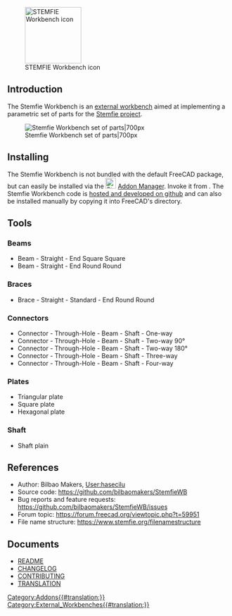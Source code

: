<languages/>

[[Image:StemfieWorkbench.svg|thumb|128px|STEMFIE Workbench icon]]

{{TOCright}}

== Introduction ==

The Stemfie Workbench is an [[External_workbenches|external workbench]] aimed at implementing a parametric set of parts for the [https://www.stemfie.org/ Stemfie project].

[[File:Stemfie_WB.jpg|Stemfie Workbench set of parts|700px]]

== Installing ==

The Stemfie Workbench is not bundled with the default FreeCAD package, but can easily be installed via the [[Image:Std_AddonMgr.svg|24px]] [[Std_AddonMgr|Addon Manager]]. Invoke it from {{MenuCommand|Tools → [[Std_AddonMgr|Addons Manager]]}}. The Stemfie Workbench code is [https://github.com/bilbaomakers/StemfieWB hosted and developed on github] and can also be installed manually by copying it into FreeCAD's {{FileName|MOD}} directory. 

== Tools ==

=== Beams ===

* Beam - Straight - End Square Square
* Beam - Straight - End Round Round

=== Braces ===

* Brace - Straight - Standard - End Round Round

=== Connectors ===

* Connector - Through-Hole - Beam - Shaft - One-way
* Connector - Through-Hole - Beam - Shaft - Two-way 90°
* Connector - Through-Hole - Beam - Shaft - Two-way 180°
* Connector - Through-Hole - Beam - Shaft - Three-way
* Connector - Through-Hole - Beam - Shaft - Four-way

=== Plates ===

* Triangular plate
* Square plate
* Hexagonal plate

=== Shaft ===

* Shaft plain

== References ==

* Author: Bilbao Makers, [[User:hasecilu]]
* Source code: https://github.com/bilbaomakers/StemfieWB
* Bug reports and feature requests: https://github.com/bilbaomakers/StemfieWB/issues
* Forum topic: https://forum.freecad.org/viewtopic.php?t=59951
* File name structure: https://www.stemfie.org/filenamestructure

== Documents ==

* [https://github.com/bilbaomakers/StemfieWB/blob/main/README.md README]
* [https://github.com/bilbaomakers/StemfieWB/blob/main/CHANGELOG.md CHANGELOG]
* [https://github.com/bilbaomakers/StemfieWB/blob/main/CONTRIBUTING.md CONTRIBUTING]
* [https://github.com/bilbaomakers/StemfieWB/blob/main/freecad/stemfie/resources/translations/README.md TRANSLATION]


[[Category:Addons{{#translation:}}]]
[[Category:External_Workbenches{{#translation:}}]]